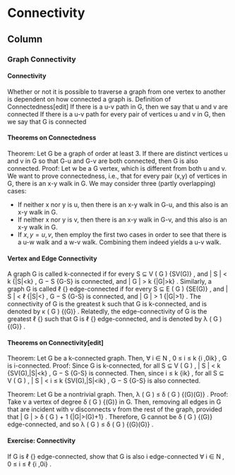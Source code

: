 Connectivity {data-navmenu="Graphs"}
=====================================

Column {.tabset}
--------------------

### Graph Connectivity

<h4> Connectivity</h4>
Whether or not it is possible to traverse a graph from one vertex to another is dependent on how connected a graph is. 
Definition of Connectedness[edit]
If there is a u-v path in G, then we say that u and v are connected
If there is a u-v path for every pair of vertices u and v in G, then we say that G is connected

#### Theorems on Connectedness
Theorem: Let G be a graph of order at least 3. If there are distinct vertices u and v in G so that G-u and G-v are both connected, then G is also connected. 
Proof: Let w be a G vertex, which is different from both u and v. We want to prove connectedness, i.e., that for every pair (x,y) of vertices in G, there is an x-y walk in G. We may consider three (partly overlapping) cases: 

* If neither x nor y is u, then there is an x-y walk in G-u, and this also is an x-y walk in G.
* If neither x nor y is v, then there is an x-y walk in G-v, and this also is an x-y walk in G.
* If ${x,y} = {u,v}$, then employ the first two cases in order to see that there is a u-w walk and a w-v walk. Combining them indeed yields a u-v walk.

#### Vertex and Edge Connectivity
A graph G is called k-connected if for every 
S ⊆ V ( G ) {\displaystyle S\subseteq V(G)} 
, and 
| S | < k {\displaystyle |S|<k} 
, 
G − S {\displaystyle G-S} 
 is connected, and 
| G | > k {\displaystyle |G|>k} 
. 
Similarly, a graph G is called 
ℓ {\displaystyle \ell } 
 edge-connected if for every 
S ⊆ E ( G ) {\displaystyle S\subseteq E(G)} 
, and 
| S | < ℓ {\displaystyle |S|<\ell } 
, 
G − S {\displaystyle G-S} 
 is connected, and 
| G | > 1 {\displaystyle |G|>1} 
. 
The connectivity of G is the greatest k such that G is k-connected, and is denoted by 
κ ( G ) {\displaystyle \kappa (G)} 
. 
Relatedly, the edge-connectivity of G is the greatest 
ℓ {\displaystyle \ell } 
 such that G is 
ℓ {\displaystyle \ell } 
 edge-connected, and is denoted by 
λ ( G ) {\displaystyle \lambda (G)} 
. 

#### Theorems on Connectivity[edit]
Theorem: Let G be a k-connected graph. Then, 
∀ i ∈ N , 0 ≤ i ≤ k {\displaystyle \forall i\in \mathbb {N} ,0\leq i\leq k} 
, G is i-connected. 
Proof: Since G is k-connected, for all 
S ⊆ V ( G ) , | S | < k {\displaystyle S\subseteq V(G),|S|<k} 
, 
G − S {\displaystyle G-S} 
 is connected. Then, since 
i ≤ k {\displaystyle i\leq k} 
, for all 
S ⊆ V ( G ) , | S | < i ≤ k {\displaystyle S\subseteq V(G),|S|<i\leq k} 
, 
G − S {\displaystyle G-S} 
 is also connected. 

Theorem: Let G be a nontrivial graph. Then, 
λ ( G ) ≤ δ ( G ) {\displaystyle \lambda (G)\leq \delta (G)} 
. 
Proof: Take v a vertex of degree 
δ ( G ) {\displaystyle \delta (G)} 
 in G. Then, removing all edges in G that are incident with v disconnects v from the rest of the graph, provided that 
| G | > δ ( G ) + 1 {\displaystyle |G|>\delta (G)+1} 
. Therefore, G cannot be 
δ ( G ) {\displaystyle \delta (G)} 
 edge-connected, and so 
λ ( G ) ≤ δ ( G ) {\displaystyle \lambda (G)\leq \delta (G)} 
. 

#### Exercise: Connectivity
If G is 
ℓ {\displaystyle \ell } 
 edge-connected, show that G is also i edge-connected 
∀ i ∈ N , 0 ≤ i ≤ ℓ {\displaystyle \forall i\in \mathbb {N} ,0\leq i\leq \ell } 
.
